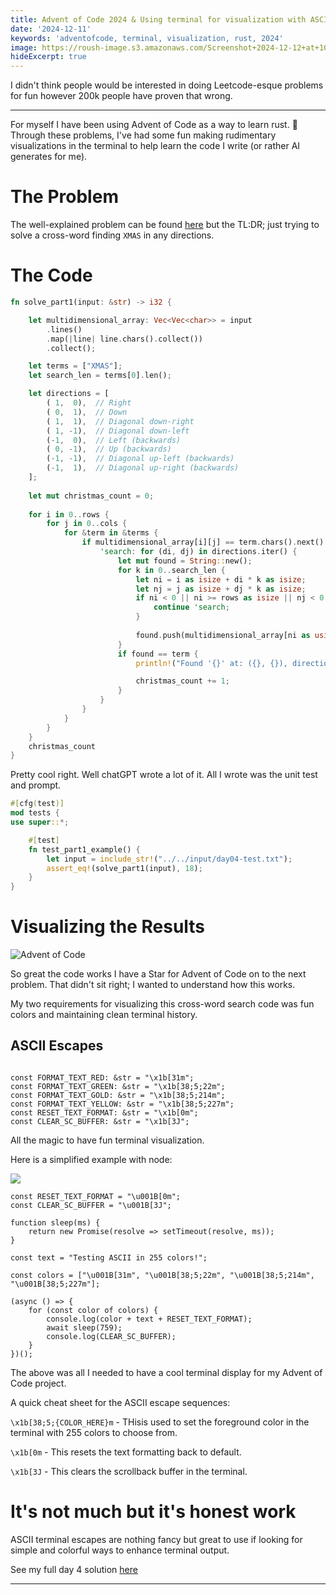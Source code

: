 ```yaml
---
title: Advent of Code 2024 & Using terminal for visualization with ASCII escape characters.
date: '2024-12-11'
keywords: 'adventofcode, terminal, visualization, rust, 2024'
image: https://roush-image.s3.amazonaws.com/Screenshot+2024-12-12+at+10.07.07%E2%80%AFPM.png
hideExcerpt: true
---
```


I didn't think people would be interested in doing Leetcode-esque problems for fun however 200k people have proven that wrong.

---

For myself I have been using Advent of Code as a way to learn rust. 🦀 Through these problems, I've had some fun making rudimentary visualizations in the terminal to help learn the code I write (or rather AI generates for me).

# The Problem

The well-explained problem can be found [here](https://adventofcode.com/2024/day/4) but the TL:DR; just trying to solve a cross-word finding `XMAS` in any directions.

# The Code

```rust
fn solve_part1(input: &str) -> i32 {

    let multidimensional_array: Vec<Vec<char>> = input
        .lines()
        .map(|line| line.chars().collect())
        .collect();

    let terms = ["XMAS"];
    let search_len = terms[0].len();

    let directions = [
        ( 1,  0),  // Right
        ( 0,  1),  // Down
        ( 1,  1),  // Diagonal down-right
        ( 1, -1),  // Diagonal down-left
        (-1,  0),  // Left (backwards)
        ( 0, -1),  // Up (backwards)
        (-1, -1),  // Diagonal up-left (backwards)
        (-1,  1),  // Diagonal up-right (backwards)
    ];
    
    let mut christmas_count = 0;
    
    for i in 0..rows {
        for j in 0..cols {
            for &term in &terms {
                if multidimensional_array[i][j] == term.chars().next().unwrap() {
                    'search: for (di, dj) in directions.iter() {
                        let mut found = String::new();
                        for k in 0..search_len {
                            let ni = i as isize + di * k as isize;
                            let nj = j as isize + dj * k as isize;
                            if ni < 0 || ni >= rows as isize || nj < 0 || nj >= cols as isize {
                                continue 'search;
                            }
                            
                            found.push(multidimensional_array[ni as usize][nj as usize]);
                        }
                        if found == term {
                            println!("Found '{}' at: ({}, {}), direction: ({}, {}){}", term, i, j, di, dj, "\x1b[K");

                            christmas_count += 1;
                        }
                    }
                }
            }
        }
    }
    christmas_count
}

```

Pretty cool right. Well chatGPT wrote a lot of it. All I wrote was the unit test and prompt.

```rust
#[cfg(test)]
mod tests {
use super::*;

    #[test]
    fn test_part1_example() {
        let input = include_str!("../../input/day04-test.txt");
        assert_eq!(solve_part1(input), 18);
    }
}
```



# Visualizing the Results

![Advent of Code](https://roush-image.s3.us-east-1.amazonaws.com/advent-of-code-v2.gif)

So great the code works I have a Star for Advent of Code on to the next problem. That didn't sit right; I wanted to understand how this works. 

My two requirements for visualizing this cross-word search code was fun colors and maintaining clean terminal history.

## ASCII Escapes
```shell

const FORMAT_TEXT_RED: &str = "\x1b[31m";
const FORMAT_TEXT_GREEN: &str = "\x1b[38;5;22m";
const FORMAT_TEXT_GOLD: &str = "\x1b[38;5;214m";
const FORMAT_TEXT_YELLOW: &str = "\x1b[38;5;227m";
const RESET_TEXT_FORMAT: &str = "\x1b[0m";
const CLEAR_SC_BUFFER: &str = "\x1b[3J";
```

All the magic to have fun terminal visualization.

Here is a simplified example with node:

![](https://roush-image.s3.us-east-1.amazonaws.com/ascii-colors.gif)

```shell
const RESET_TEXT_FORMAT = "\u001B[0m";
const CLEAR_SC_BUFFER = "\u001B[3J";

function sleep(ms) {
    return new Promise(resolve => setTimeout(resolve, ms));
}

const text = "Testing ASCII in 255 colors!";

const colors = ["\u001B[31m", "\u001B[38;5;22m", "\u001B[38;5;214m", "\u001B[38;5;227m"];

(async () => {
    for (const color of colors) {
        console.log(color + text + RESET_TEXT_FORMAT);
        await sleep(759);
        console.log(CLEAR_SC_BUFFER);
    }
})();
```

The above was all I needed to have a cool terminal display for my Advent of Code project.

A quick cheat sheet for the ASCII escape sequences:

`\x1b[38;5;{COLOR_HERE}m` - THisis used to set the foreground color in the terminal with 255 colors to choose from.

 `\x1b[0m` - This resets the text formatting back to default.

`\x1b[3J` - This clears the scrollback buffer in the terminal.

# It's not much but it's honest work

ASCII terminal escapes are nothing fancy but great to use if looking for simple and colorful ways to enhance terminal output.

See my full day 4 solution [here](https://github.com/jjroush/advent-of-code-2024/blob/main/src/days/day04.rs)

---
